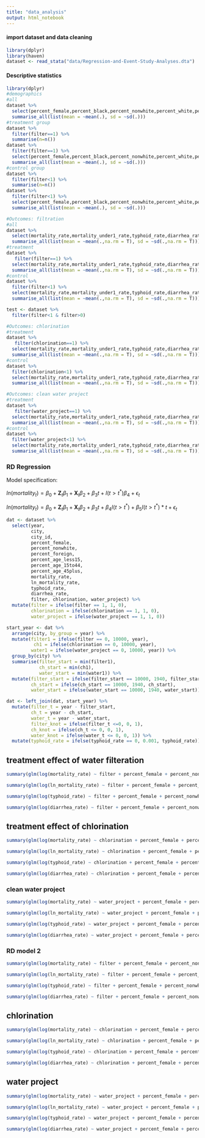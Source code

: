 ```yaml
---
title: "data_analysis"
output: html_notebook
---
```



#### import dataset and data cleaning
```r
library(dplyr)
library(haven)
dataset <- read_stata("data/Regression-and-Event-Study-Analyses.dta")
```


#### Descriptive statistics
```r
library(dplyr)
#demographics
#all
dataset %>%
  select(percent_female,percent_black,percent_nonwhite,percent_white,percent_other_nonwhite,percent_foreign,percent_age_less15,percent_age_15to44,percent_age_45plus) %>%
  summarise_all(list(mean = ~mean(.), sd = ~sd(.)))
#treatment group
dataset %>%
  filter(filter==1) %>%
  summarise(n=n())
dataset %>%
  filter(filter==1) %>%
  select(percent_female,percent_black,percent_nonwhite,percent_white,percent_other_nonwhite,percent_foreign,percent_age_less15,percent_age_15to44,percent_age_45plus) %>%
  summarise_all(list(mean = ~mean(.), sd = ~sd(.))) 
#control group
dataset %>%
  filter(filter<1) %>%
  summarise(n=n())
dataset %>%
  filter(filter<1) %>%
  select(percent_female,percent_black,percent_nonwhite,percent_white,percent_other_nonwhite,percent_foreign,percent_age_less15,percent_age_15to44,percent_age_45plus) %>%
  summarise_all(list(mean = ~mean(.), sd = ~sd(.)))

#Outcomes: filtration
#all
dataset %>%
  select(mortality_rate,mortality_under1_rate,typhoid_rate,diarrhea_rate) %>%
  summarise_all(list(mean = ~mean(.,na.rm = T), sd = ~sd(.,na.rm = T)))
#treatment
dataset %>%
   filter(filter==1) %>%
  select(mortality_rate,mortality_under1_rate,typhoid_rate,diarrhea_rate) %>%
  summarise_all(list(mean = ~mean(.,na.rm = T), sd = ~sd(.,na.rm = T)))
#control
dataset %>%
  filter(filter<1) %>%
  select(mortality_rate,mortality_under1_rate,typhoid_rate,diarrhea_rate) %>%
  summarise_all(list(mean = ~mean(.,na.rm = T), sd = ~sd(.,na.rm = T)))

test <- dataset %>%
  filter(filter<1 & filter>0)

#Outcomes: chlorination
#treatment
dataset %>%
   filter(chlorination==1) %>%
  select(mortality_rate,mortality_under1_rate,typhoid_rate,diarrhea_rate) %>%
  summarise_all(list(mean = ~mean(.,na.rm = T), sd = ~sd(.,na.rm = T)))
#control
dataset %>%
  filter(chlorination<1) %>%
  select(mortality_rate,mortality_under1_rate,typhoid_rate,diarrhea_rate) %>%
  summarise_all(list(mean = ~mean(.,na.rm = T), sd = ~sd(.,na.rm = T)))

#Outcomes: clean water project
#treatment
dataset %>%
   filter(water_project==1) %>%
  select(mortality_rate,mortality_under1_rate,typhoid_rate,diarrhea_rate) %>%
  summarise_all(list(mean = ~mean(.,na.rm = T), sd = ~sd(.,na.rm = T)))
#control
dataset %>%
  filter(water_project<1) %>%
  select(mortality_rate,mortality_under1_rate,typhoid_rate,diarrhea_rate) %>%
  summarise_all(list(mean = ~mean(.,na.rm = T), sd = ~sd(.,na.rm = T)))
```


### RD Regression

Model specification:

$ln(mortality_{t}) = \beta_0 + \boldsymbol{Z}_{t} \beta_1 + \boldsymbol{X}_{t} \beta_2 + \beta_3t + I(t > t^*) \beta_4 + \epsilon_{t}$

$ln(mortality_{t}) = \beta_0 + \boldsymbol{Z}_{t} \beta_1 + \boldsymbol{X}_{t} \beta_2 + \beta_3t + \beta_4 I(t > t^*) + \beta_5 I(t > t^*)* t  + \epsilon_{t}$

```r
dat <- dataset %>% 
  select(year,
         city,
         city_id,
         percent_female,
         percent_nonwhite,
         percent_foreign,
         percent_age_less15,
         percent_age_15to44,
         percent_age_45plus, 
         mortality_rate,
         ln_mortality_rate,
         typhoid_rate,
         diarrhea_rate,
         filter, chlorination, water_project) %>% 
  mutate(filter = ifelse(filter == 1, 1, 0),
         chlorination = ifelse(chlorination == 1, 1, 0),
         water_project = ifelse(water_project == 1, 1, 0))

start_year <- dat %>% 
  arrange(city, by_group = year) %>% 
  mutate(filter1 = ifelse(filter == 0, 10000, year),
          ch1 = ifelse(chlorination == 0, 10000, year),
         water1 = ifelse(water_project == 0, 10000, year)) %>% 
  group_by(city) %>% 
  summarise(filter_start = min(filter1),
            ch_start = min(ch1),
            water_start = min(water1)) %>% 
  mutate(filter_start = ifelse(filter_start == 10000, 1940, filter_start),
         ch_start = ifelse(ch_start == 10000, 1940, ch_start),
         water_start = ifelse(water_start == 10000, 1940, water_start))

dat <- left_join(dat, start_year) %>% 
  mutate(filter_t = year - filter_start,
         ch_t = year - ch_start,
         water_t = year - water_start,
         filter_knot = ifelse(filter_t <=0, 0, 1),
         ch_knot = ifelse(ch_t <= 0, 0, 1),
         water_knot = ifelse(water_t <= 0, 0, 1)) %>% 
  mutate(typhoid_rate = ifelse(typhoid_rate == 0, 0.001, typhoid_rate))
```

## treatment effect of water filteration
```r
summary(glm(log(mortality_rate) ~ filter + percent_female + percent_nonwhite + percent_foreign + percent_age_less15 + percent_age_15to44 + percent_age_45plus + filter_t + filter_knot, data = dat))

summary(glm(log(ln_mortality_rate) ~ filter + percent_female + percent_nonwhite + percent_foreign + percent_age_less15 + percent_age_15to44 + percent_age_45plus + filter_t + filter_knot, data = dat))

summary(glm(log(typhoid_rate) ~ filter + percent_female + percent_nonwhite + percent_foreign + percent_age_less15 + percent_age_15to44 + percent_age_45plus + filter_t + filter_knot, data = dat))

summary(glm(log(diarrhea_rate) ~ filter + percent_female + percent_nonwhite + percent_foreign + percent_age_less15 + percent_age_15to44 + percent_age_45plus + filter_t + filter_knot, data = dat))
```

## treatment effect of chlorination
```r
summary(glm(log(mortality_rate) ~ chlorination + percent_female + percent_nonwhite + percent_foreign + percent_age_less15 + percent_age_15to44 + percent_age_45plus + ch_t + ch_knot, data = dat))

summary(glm(log(ln_mortality_rate) ~ chlorination + percent_female + percent_nonwhite + percent_foreign + percent_age_less15 + percent_age_15to44 + percent_age_45plus + ch_t + ch_knot, data = dat))

summary(glm(log(typhoid_rate) ~ chlorination + percent_female + percent_nonwhite + percent_foreign + percent_age_less15 + percent_age_15to44 + percent_age_45plus + ch_t + ch_knot, data = dat))

summary(glm(log(diarrhea_rate) ~ chlorination + percent_female + percent_nonwhite + percent_foreign + percent_age_less15 + percent_age_15to44 + percent_age_45plus + ch_t + ch_knot, data = dat))
```

### clean water project
```r
summary(glm(log(mortality_rate) ~ water_project + percent_female + percent_nonwhite + percent_foreign + percent_age_less15 + percent_age_15to44 + percent_age_45plus + water_t + water_knot, data = dat))

summary(glm(log(ln_mortality_rate) ~ water_project + percent_female + percent_nonwhite + percent_foreign + percent_age_less15 + percent_age_15to44 + percent_age_45plus + water_t + water_knot, data = dat))

summary(glm(log(typhoid_rate) ~ water_project + percent_female + percent_nonwhite + percent_foreign + percent_age_less15 + percent_age_15to44 + percent_age_45plus + water_t + water_knot, data = dat))

summary(glm(log(diarrhea_rate) ~ water_project + percent_female + percent_nonwhite + percent_foreign + percent_age_less15 + percent_age_15to44 + percent_age_45plus + water_t + water_knot, data = dat))
```


### RD model 2

```r
summary(glm(log(mortality_rate) ~ filter + percent_female + percent_nonwhite + percent_foreign + percent_age_less15 + percent_age_15to44 + percent_age_45plus + filter_t + filter_knot + filter_knot*filter_t, data = dat))

summary(glm(log(ln_mortality_rate) ~ filter + percent_female + percent_nonwhite + percent_foreign + percent_age_less15 + percent_age_15to44 + percent_age_45plus + filter_t + filter_knot + filter_knot*filter_t, data = dat))

summary(glm(log(typhoid_rate) ~ filter + percent_female + percent_nonwhite + percent_foreign + percent_age_less15 + percent_age_15to44 + percent_age_45plus + filter_t + filter_knot*filter_t, data = dat))

summary(glm(log(diarrhea_rate) ~ filter + percent_female + percent_nonwhite + percent_foreign + percent_age_less15 + percent_age_15to44 + percent_age_45plus + filter_t + filter_knot + filter_knot*filter_t, data = dat))
```

## chlorination
```r
summary(glm(log(mortality_rate) ~ chlorination + percent_female + percent_nonwhite + percent_foreign + percent_age_less15 + percent_age_15to44 + percent_age_45plus + ch_t + ch_knot*ch_t, data = dat))

summary(glm(log(ln_mortality_rate) ~ chlorination + percent_female + percent_nonwhite + percent_foreign + percent_age_less15 + percent_age_15to44 + percent_age_45plus + ch_t + ch_knot*ch_t, data = dat))

summary(glm(log(typhoid_rate) ~ chlorination + percent_female + percent_nonwhite + percent_foreign + percent_age_less15 + percent_age_15to44 + percent_age_45plus + ch_t + ch_knot*ch_t, data = dat))

summary(glm(log(diarrhea_rate) ~ chlorination + percent_female + percent_nonwhite + percent_foreign + percent_age_less15 + percent_age_15to44 + percent_age_45plus + ch_t + ch_knot*ch_t, data = dat))
```

## water project
```r
summary(glm(log(mortality_rate) ~ water_project + percent_female + percent_nonwhite + percent_foreign + percent_age_less15 + percent_age_15to44 + percent_age_45plus + water_t + water_knot*water_t, data = dat))

summary(glm(log(ln_mortality_rate) ~ water_project + percent_female + percent_nonwhite + percent_foreign + percent_age_less15 + percent_age_15to44 + percent_age_45plus + water_t + water_knot*water_t, data = dat))

summary(glm(log(typhoid_rate) ~ water_project + percent_female + percent_nonwhite + percent_foreign + percent_age_less15 + percent_age_15to44 + percent_age_45plus + water_t + water_knot*water_t, data = dat))

summary(glm(log(diarrhea_rate) ~ water_project + percent_female + percent_nonwhite + percent_foreign + percent_age_less15 + percent_age_15to44 + percent_age_45plus + water_t + water_knot*water_t, data = dat))
```





